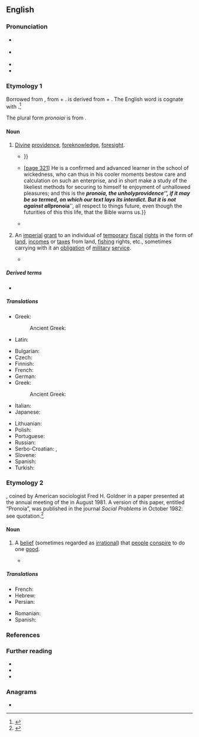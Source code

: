 ==English==
{{was wotd|2019|February|27}}

===Pronunciation===
* {{a|RP}} {{IPA|/pɹəʊˈnɔɪə/|lang=en}}
* {{a|GA}} {{IPA|/pɹoʊˈnɔɪə/|lang=en}}
* {{rhymes|ɔɪ.ə|lang=en}}
* {{hyphenation|pro|no|ia|lang=en}}

===Etymology 1===
Borrowed from {{der|en|grc|πρόνοιᾰ||foreknowledge, foresight; providence; form of land grant}}, from {{m|grc|πρόνοος||careful, prudent}} +‎ {{m|grc|-ῐᾰ||''suffix forming nouns''}}. {{lang|grc|πρόνοος}} is derived from {{m|grc|προ-||''prefix indicating a coming forth''}} + {{m|grc|νόος||the mind; act of the mind}}. The English word is cognate with {{cog|la|pronoea||providence}}.<ref>{{R:OED Online|part of speech=''n.''{{sup|1}}|noformat=yes|id=265174|date=June 2007}}</ref>

The plural form ''pronoiai'' is from {{der|en|grc|πρόνοιαι}}.

====Noun====
{{en-noun|pronoiae|pronoiai}}

# {{lb|en|philosophy|theology}} [[divine#Adjective|Divine]] [[providence]], [[foreknowledge]], [[foresight]].
#* {{quote-book|author=Walter Raleigh|authorlink=Walter Raleigh|chapter=Of the Creation, and Preservation of the World|title=The Historie of the World. In Five Bookes.{{nb...|1 Intreating of the Beginning and First Ages of the Same, from the Creation unto Abraham. 2 Of the Times from the Birth of Abraham, to the Destruction of the Temple of Salomon. 3 From the Destruction of Jerusalem, to the Time of Philip of Macedon. 4 From the Reigne of Philip of Macedon, to the Establishing of that Kingdome, in the Race of Antigonus. 5 From the Settled Rule of Alexanders Successors in the East, untill the Romans (Prevailing over All) Made Conquest of Asia and Macedon.}}|location=London|publisher=Printed for [[w:Walter Burre|Walter Bvrre]]|year=1614|section=§&nbsp;XIII (Of Providence)|page=15|pageurl=https://books.google.com/books?id=JcZMAAAAcAAJ&pg=PA15|oclc=505085272|passage=Now Providence (which the ''Greekes'' call '''''Pronoia''''') is an intellectuall knowledge, both fore-ſeeing, caring for, and ordering all things, and doth not onely behold all paſt, all present, and all to come, but is the cauſe of their ſo being, which Preſcience (ſimply taken) is not: and therefore Providence by the Philoſophers (ſaith [[w:Augustine of Hippo|S. ''Auguſtine'']]) is divided into Memory, Knowledge, and Care: {{...}}}}
#* {{quote-book|author=Thomas Chalmers|chapter=Lecture XCIV: Romans, xiii, 11–14|title=Lectures on the Epistle of Paul the Apostle to the Romans|series=The Works of Thomas Chalmers|seriesvolume=25|volume=IV|location=Glasgow|publisher=[[w:William Collins (publisher)|William Collins]],{{nb...|S. Frederick St.}}; London: Hamilton, Adams, & Co.|year=1836–1842|pages=320–321|pageurl=https://books.google.com/books?id=r7dDAAAAcAAJ&pg=PA321|oclc=606228745|passage=&#91;[https://books.google.com/books?id=r7dDAAAAcAAJ&pg=PA320 page 320]&#93; 'And make no provision for the flesh.' [Romans 13:14] 'Provision.' [''footnote'': {{lang|grc|Προνοια}}.] The word implies a forecasting of the mind; and the prohibition therefore is against all deliberation or devising of means or expedients for the gratification of our lusts. {{...}} &#91;[https://books.google.com/books?id=r7dDAAAAcAAJ&pg=PA321 page 321]&#93; He is a confirmed and advanced learner in the school of wickedness, who can thus in his cooler moments bestow care and calculation on such an enterprise, and in short make a study of the likeliest methods for securing to himself te enjoyment of unhallowed pleasures; and this is the '''''pronoia''''', the unholy ''providence'', if it may be so termed, on which our text lays its interdict. But it is not against all '''''pronoia''''', all respect to things future, even though the futurities of this this life, that the Bible warns us.}}
#* {{quote-journal|author=E. E. Higbee|title=Art IV.—The Christian Conception of History.|editor=T. G. Apple|journal=The Mercersburg Review; an Organ for Christological, Historical and Positive Theology|location=Philadelphia, Pa.|publisher=[[w:Reformed Church in the United States|Reformed Church Publication Board]],{{nb...|54 N. Sixth Street}}|month=January|year=1869|volume=XVI|page=101|pageurl=https://books.google.com/books?id=mP0QAAAAIAAJ&pg=PA101|oclc=610823203|passage=The development of the Roman State, therefore, a world-process whose magnitude is truly wonderful, was not brought about as though a drifting mass of elements, by some outward force or inherent affinity became consolidated to revolve at random without any end or aim in that divine '''''pronoia''''' under which the ages move.}}
# {{lb|en|historical|Byzantine Empire}} An [[imperial]] [[grant#Noun|grant]] to an individual of [[temporary]] [[fiscal]] [[right#Noun|rights]] in the form of [[land#Noun|land]], [[income]]s or [[tax#Noun|taxes]] from land, [[fishing#Noun|fishing]] rights, etc., sometimes carrying with it an [[obligation]] of [[military]] [[service#Noun|service]].
#* {{quote-book|author=Mark C. Bartusis|chapter=Smallholding and Pronoia Soldiers and Their Financing|editor={{w|Ruth Mazo Karras}}|title=The Late Byzantine Army: Arms and Society, 1204–1453|series=The Middle Ages Series|location=Philadelphia, Pa.|publisher={{w|University of Pennsylvania Press}}|year=1992|section=part 2 (The Army as Institution)|page=183|pageurl=https://books.google.com/books?id=rUs-hHd89xAC&pg=PA183|isbn=978-0-8122-1620-2|passage=Unlike fiefs, '''pronoiai''' were granted only by the emperor, and so they played no role in producing the subinfeudation and the hierarchical social and political structure characteristic of Western feudalism. '''Pronoia''' was a fiscal and administrative institution; the fief territorial and personal. The grant of a '''pronoia''' was primarily a grant of revenue expressed as a monetary sum (the posotes), not in terms of a quantity of property.}}

=====Derived terms=====
* {{l|en|pronoiar||one granted a pronoia}}

=====Translations=====
{{trans-top-also|divine providence, foreknowledge, foresight|foreknowledge|providence}}
* Greek: {{t+|el|πρόνοια|f}}
*: Ancient Greek: {{t|grc|πρόνοιᾰ|f}}
{{trans-mid}}
* Latin: {{t|la|pronoea|f}}
{{trans-bottom}}

{{trans-top|imperial grant}}
* Bulgarian: {{t|bg|прония}}
* Czech: {{t|cs|pronie}}
* Finnish: {{t|fi|pronoia}}
* French: {{t|fr|pronoia|f}}
* German: {{t|de|Pronoia}}
* Greek: {{t+|el|πρόνοια|f}}
*: Ancient Greek: {{t|grc|πρόνοιᾰ|f}}
* Italian: {{t|it|pronoia|f}}
* Japanese: {{t|ja|プロノイア}}
{{trans-mid}}
* Lithuanian: {{t|lt|pronija}}
* Polish: {{t|pl|pronoja|f}}
* Portuguese: {{t|pt|pronoia|f}}
* Russian: {{t|ru|про́ния}}
* Serbo-Croatian: {{t+|sh|prȏnija|f}}, {{t|sh|пронија|f}}
* Slovene: {{t|sl|pronoja|f}}
* Spanish: {{t|es|pronoia|f}}
* Turkish: {{t|tr|pronoia}}
{{trans-bottom}}

===Etymology 2===
{{prefix|en|pro|paranoia|alt2=(para)noia}}, coined by American sociologist Fred H. Goldner in a paper presented at the annual meeting of the {{w|Society for the Study of Social Problems}} in August 1981. A version of this paper, entitled “Pronoia”, was published in the journal ''Social Problems'' in October 1982: see quotation.<ref>{{R:OED Online|part of speech=''n.''{{sup|2}}|noformat=yes|id=265077|date=June 2007}}</ref>

====Noun====
{{en-noun|?}}

# {{lb|en|psychology}} A [[belief]] (sometimes regarded as [[irrational#Adjective|irrational]]) that [[person|people]] [[conspire]] to do one [[good]]. {{defdate|from 1981}}
#: {{antonyms|en|paranoia}}
#* {{quote-journal|author=Fred H. Goldner|title=Pronoia|journal={{w|Social Problems}}|location=Berkeley, Calif.|publisher=Published by the {{w|University of California Press}} for the {{w|Society for the Study of Social Problems}}|date=1 October 1982|volume=30|issue=1|section=abstract|page=82|doi=10.2307/800186|issn=	0037-7791|oclc=1667861|passage='''Pronoia''' is the positive counterpart of paranoia. It is the delusion that others think well of one. Actions and the products of one's efforts are thought to be well received and praised by others. Mere acquaintances are thought to be close friends; politeness and the exchange of pleasantries are taken as expressions of deep attachment and the promise of future support. '''Pronoia''' appears to be rooted in the social complexity and cultural ambiguity of our lives: we have become increasingly dependent on the opinions of others based on uncertain criteria.}}

=====Translations=====
{{trans-top|belief that people conspire to do one good}}
* French: {{t|fr|pronoïa|f}}
* Hebrew: {{t|he|פרונויה}}
* Persian: {{t|fa|پرونویا}}
{{trans-mid}}
* Romanian: {{t|ro|pronoia}}
* Spanish: {{t|es|pronoia|f}}
{{trans-bottom}}

===References===
<references />

===Further reading===
* {{pedia}}
* {{pedia|pronoia (psychology)}}
* {{pedia|pronoia (disambiguation)}}

===Anagrams===
* {{anagrams|en|pronaoi}}